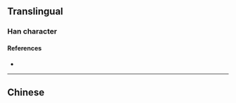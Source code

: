 {{also|嚌}}
{{character info}}
==Translingual==

===Han character===
{{Han char|rn=30|rad=口|as=06|sn=9|four=|canj=RYKL|ids=⿰口齐}}

====References====
* {{Han ref|kx=0189.271|hdz=10621.011|uh=54DC|ud=21724}}

----

==Chinese==
{{zh-see|嚌}}